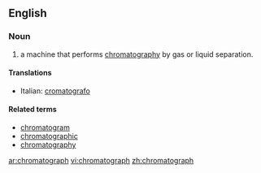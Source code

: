 ==English==

===Noun===
{{en-noun}}

# {{analytical chemistry}} a machine that performs [[chromatography]] by gas or liquid separation.

====Translations====
{{top}}
*Italian: [[cromatografo]] {{m}}
{{mid}}

{{bottom}}

====Related terms====
*[[chromatogram]]
*[[chromatographic]]
*[[chromatography]]

[[ar:chromatograph]]
[[vi:chromatograph]]
[[zh:chromatograph]]